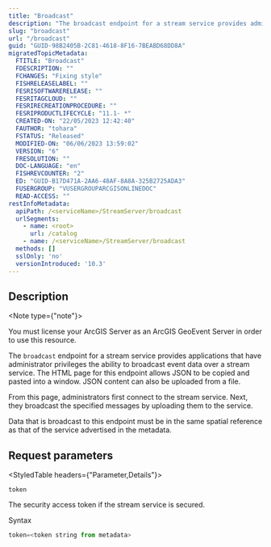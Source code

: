 ```yaml
---
title: "Broadcast"
description: "The broadcast endpoint for a stream service provides administrators the ability to broadcast event data over a stream service."
slug: "broadcast"
url: "/broadcast"
guid: "GUID-98B2405B-2C81-4618-8F16-7BEABD68DD8A"
migratedTopicMetadata:
  FTITLE: "Broadcast"
  FDESCRIPTION: ""
  FCHANGES: "Fixing style"
  FISHRELEASELABEL: ""
  FESRISOFTWARERELEASE: ""
  FESRITAGCLOUD: ""
  FESRIRECREATIONPROCEDURE: ""
  FESRIPRODUCTLIFECYCLE: "11.1- *"
  CREATED-ON: "22/05/2023 12:42:40"
  FAUTHOR: "tohara"
  FSTATUS: "Released"
  MODIFIED-ON: "06/06/2023 13:59:02"
  VERSION: "6"
  FRESOLUTION: ""
  DOC-LANGUAGE: "en"
  FISHREVCOUNTER: "2"
  ED: "GUID-B17D471A-2AA6-48AF-8A8A-325B2725ADA3"
  FUSERGROUP: "VUSERGROUPARCGISONLINEDOC"
  READ-ACCESS: ""
restInfoMetadata:
  apiPath: /<serviceName>/StreamServer/broadcast
  urlSegments:
    - name: <root>
      url: /catalog
    - name: /<serviceName>/StreamServer/broadcast
  methods: []
  sslOnly: 'no'
  versionIntroduced: '10.3'
---
```


## Description

<Note type={"note"}>

You must license your ArcGIS Server as an ArcGIS GeoEvent Server in order to use this resource.

</Note>

The `broadcast` endpoint for a stream service provides applications that have administrator privileges the ability to broadcast event data over a stream service. The HTML page for this endpoint allows JSON to be copied and pasted into a window. JSON content can also be uploaded from a file.

From this page, administrators first connect to the stream service. Next, they broadcast the specified messages by uploading them to the service.

Data that is broadcast to this endpoint must be in the same spatial reference as that of the service advertised in the metadata.

##  Request parameters

<StyledTable headers={"Parameter,Details"}>

<StyledTableRow>

<StyledTableCell cellStyle="markdown">

`token` 

</StyledTableCell>

<StyledTableCell cellStyle="markdown">

The security access token if the stream service is secured.

Syntax

```javascript
token=<token string from metadata>
```

</StyledTableCell>

</StyledTableRow>

</StyledTable>
